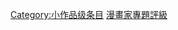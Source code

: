{{catmore1|[[WikiProject:漫画家|WikiProject:漫画家]]}}
{{Articles by Quality|topic=漫画家|project=漫画家|format=TOC}}
{{empty category}}

[[Category:小作品级条目|Category:小作品级条目]]
[[Category:漫畫家專題評級|]]